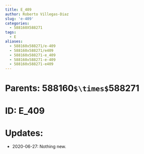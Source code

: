 ```yaml
---
title: E_409
author: Roberto Villegas-Diaz
slug: 'e-409'
categories:
  - 588160X588271
tags:
  - E
aliases:
  - 588160x588271/e-409
  - 588160x588271/e409
  - 588160x588271-e_409
  - 588160x588271-e-409
  - 588160x588271-e409
---
```


# **Parents**: 588160`$\times$`588271
# **ID**: E_409
# **Updates**: 
 - 2020-06-27: Nothing new.
